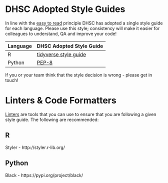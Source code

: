# DHSC Adopted Style Guides {#style_guides}
In line with the [easy to read](#easy_to_read) principle DHSC has adopted a single style guide for each language.
Please use this style; consistency will make it easier for colleagues to understand, QA and improve your code!

| Language | DHSC Adopted Style Guide                              |
|----------|-------------------------------------------------------|
| R        | [tidyverse style guide](https://style.tidyverse.org/) |
| Python   |    [PEP-8](https://www.python.org/dev/peps/pep-0008/) |

If you or your team think that the style decision is wrong - please get in touch!

# Linters & Code Formatters {#linters}
[Linters](https://en.wikipedia.org/wiki/Lint_%28software%29) are tools that you can use to ensure that you are following a given style guide. The following are recommended:

## R
Styler - http://styler.r-lib.org/


## Python
Black - https://pypi.org/project/black/
